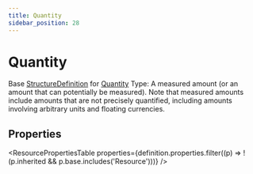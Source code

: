 ```yaml
---
title: Quantity
sidebar_position: 28
---
```


# Quantity

Base <a href="/docs/api/fhir/resources/structuredefinition">StructureDefinition</a> for <a href="/docs/api/fhir/datatypes/quantity">Quantity</a> Type: A measured amount (or an amount that can potentially be measured). Note that measured amounts include amounts that are not precisely quantified, including amounts involving arbitrary units and floating currencies.

<Tabs queryString="intro-section">
<TabItem value="schema" label="Schema" default>


## Properties


<ResourcePropertiesTable properties={definition.properties.filter((p) => !(p.inherited && p.base.includes('Resource')))} />


</TabItem>
  
  
  
  

</Tabs>

